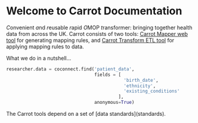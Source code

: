 
# Welcome to Carrot Documentation

*C*onvenient *a*nd *r*eusable *r*apid *O*MOP *t*ransformer: bringing together health data from across the UK.
Carrot consists of two tools: [Carrot Mapper web tool](mapper) for generating mapping rules, and
[Carrot Transform ETL tool](transform) for applying mapping rules to data.

What we do in a nutshell...

```python
researcher.data = coconnect.find('patient_data',
                                 fields = [
                                            'birth_date',
                                            'ethnicity',
                                            'existing_conditions'
                                          ],
                                 anonymous=True)
```

<Callout type="info">
  The Carrot tools depend on a set of [data standards](standards).
</Callout>
